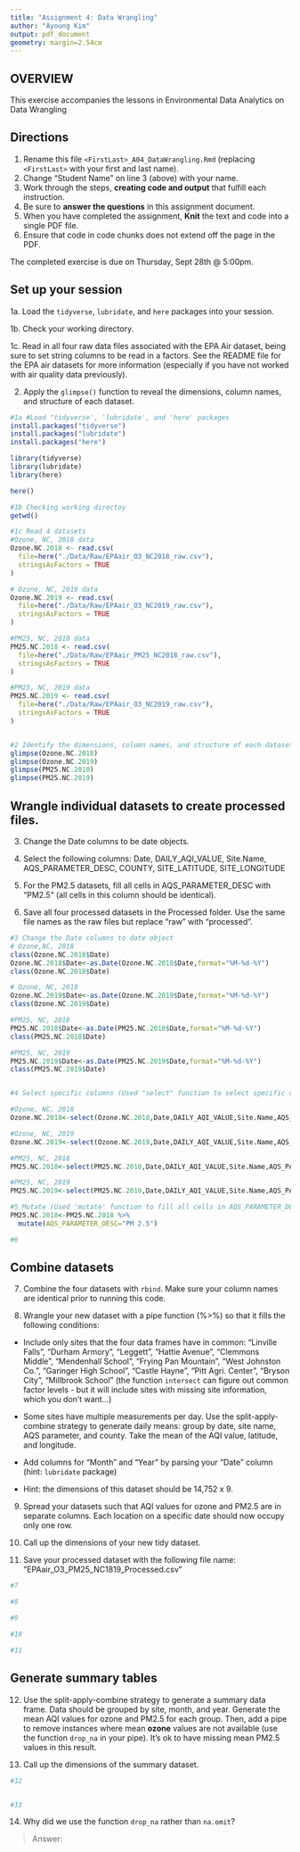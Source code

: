 ```yaml
---
title: "Assignment 4: Data Wrangling"
author: "Ayoung Kim"
output: pdf_document
geometry: margin=2.54cm
---
```


## OVERVIEW

This exercise accompanies the lessons in Environmental Data Analytics on Data Wrangling 

## Directions

1. Rename this file `<FirstLast>_A04_DataWrangling.Rmd` (replacing `<FirstLast>` with your first and last name).
2. Change "Student Name" on line 3 (above) with your name.
3. Work through the steps, **creating code and output** that fulfill each instruction.
4. Be sure to **answer the questions** in this assignment document.
5. When you have completed the assignment, **Knit** the text and code into a single PDF file.
6. Ensure that code in code chunks does not extend off the page in the PDF.

The completed exercise is due on Thursday, Sept 28th @ 5:00pm.

## Set up your session 

1a. Load the `tidyverse`,  `lubridate`, and `here` packages into your session.

1b. Check your working directory.

1c. Read in all four raw data files associated with the EPA Air dataset, being sure to set string columns to be read in a factors. See the README file for the EPA air datasets for more information (especially if you have not worked with air quality data previously). 

2. Apply the `glimpse()` function to reveal the dimensions, column names, and structure of each dataset. 

```r
#1a #Load "tidyverse', 'lubridate', and 'here' packages 
install.packages("tidyverse")
install.packages("lubridate")
install.packages("here")

library(tidyverse)
library(lubridate)
library(here)

here()

#1b Checking working directoy 
getwd()

#1c Read 4 datasets 
#Ozone, NC, 2018 data 
Ozone.NC.2018 <- read.csv(
  file=here("./Data/Raw/EPAair_O3_NC2018_raw.csv"), 
  stringsAsFactors = TRUE
)

# Ozone, NC, 2019 data
Ozone.NC.2019 <- read.csv(
  file=here("./Data/Raw/EPAair_O3_NC2019_raw.csv"), 
  stringsAsFactors = TRUE
)

#PM25, NC, 2018 data 
PM25.NC.2018 <- read.csv(
  file=here("./Data/Raw/EPAair_PM25_NC2018_raw.csv"), 
  stringsAsFactors = TRUE
)

#PM25, NC, 2019 data
PM25.NC.2019 <- read.csv(
  file=here("./Data/Raw/EPAair_O3_NC2019_raw.csv"), 
  stringsAsFactors = TRUE
)


#2 Identify the dimensions, column names, and structure of each dataset
glimpse(Ozone.NC.2018)
glimpse(Ozone.NC.2019)
glimpse(PM25.NC.2018)
glimpse(PM25.NC.2019)


```


## Wrangle individual datasets to create processed files.

3. Change the Date columns to be date objects.

4. Select the following columns: Date, DAILY_AQI_VALUE, Site.Name, AQS_PARAMETER_DESC, COUNTY, SITE_LATITUDE, SITE_LONGITUDE

5. For the PM2.5 datasets, fill all cells in AQS_PARAMETER_DESC with "PM2.5" (all cells in this column should be identical).

6. Save all four processed datasets in the Processed folder. Use the same file names as the raw files but replace "raw" with "processed".

```r
#3 Change the Date columns to date object
# Ozone,NC, 2018
class(Ozone.NC.2018$Date)
Ozone.NC.2018$Date<-as.Date(Ozone.NC.2018$Date,format="%M-%d-%Y")
class(Ozone.NC.2018$Date)

# Ozone, NC, 2019
Ozone.NC.2019$Date<-as.Date(Ozone.NC.2019$Date,format="%M-%d-%Y")
class(Ozone.NC.2019$Date)

#PM25, NC, 2018
PM25.NC.2018$Date<-as.Date(PM25.NC.2018$Date,format="%M-%d-%Y")
class(PM25.NC.2018$Date)

#PM25, NC, 2019
PM25.NC.2019$Date<-as.Date(PM25.NC.2019$Date,format="%M-%d-%Y")
class(PM25.NC.2019$Date)


#4 Select specific columns (Used "select" function to select specific columns)

#Ozone, NC, 2018 
Ozone.NC.2018<-select(Ozone.NC.2018,Date,DAILY_AQI_VALUE,Site.Name,AQS_PARAMETER_DESC,COUNTY,SITE_LATITUDE,SITE_LONGITUDE)

#Ozone, NC, 2019
Ozone.NC.2019<-select(Ozone.NC.2019,Date,DAILY_AQI_VALUE,Site.Name,AQS_PARAMETER_DESC,COUNTY,SITE_LATITUDE,SITE_LONGITUDE)

#PM25, NC, 2018 
PM25.NC.2018<-select(PM25.NC.2018,Date,DAILY_AQI_VALUE,Site.Name,AQS_PARAMETER_DESC,COUNTY,SITE_LATITUDE,SITE_LONGITUDE)

#PM25, NC, 2019
PM25.NC.2019<-select(PM25.NC.2019,Date,DAILY_AQI_VALUE,Site.Name,AQS_PARAMETER_DESC,COUNTY,SITE_LATITUDE,SITE_LONGITUDE)

#5 Mutate (Used 'mutate' function to fill all cells in AQS_PARAMETER_DESC column to "PM 2.5"
PM25.NC.2018<-PM25.NC.2018 %>%
  mutate(AQS_PARAMETER_DESC="PM 2.5")

#6

```


## Combine datasets

7. Combine the four datasets with `rbind`. Make sure your column names are identical prior to running this code.

8. Wrangle your new dataset with a pipe function (%>%) so that it fills the following conditions: 

  * Include only sites that the four data frames have in common: "Linville Falls", "Durham Armory", "Leggett", "Hattie Avenue", "Clemmons Middle", "Mendenhall School", "Frying Pan Mountain", "West Johnston Co.", "Garinger High School", "Castle Hayne", "Pitt Agri. Center", "Bryson City", "Millbrook School" (the function `intersect` can figure out common factor levels - but it will include sites with missing site information, which you don't want...) 

  * Some sites have multiple measurements per day. Use the split-apply-combine strategy to generate daily means: group by date, site name, AQS parameter, and county. Take the mean of the AQI value, latitude, and longitude.
  
  * Add columns for "Month" and "Year" by parsing your "Date" column (hint: `lubridate` package)
  
  * Hint: the dimensions of this dataset should be 14,752 x 9.

9. Spread your datasets such that AQI values for ozone and PM2.5 are in separate columns. Each location on a specific date should now occupy only one row.

10. Call up the dimensions of your new tidy dataset.

11. Save your processed dataset with the following file name: "EPAair_O3_PM25_NC1819_Processed.csv"

```r
#7 

#8 

#9

#10

#11

```


## Generate summary tables

12. Use the split-apply-combine strategy to generate a summary data frame. Data should be grouped by site, month, and year. Generate the mean AQI values for ozone and PM2.5 for each group. Then, add a pipe to remove instances where mean **ozone** values are not available (use the function `drop_na` in your pipe). It's ok to have missing mean PM2.5 values in this result. 

13. Call up the dimensions of the summary dataset.

```r

#12


#13


```

14. Why did we use the function `drop_na` rather than `na.omit`?

> Answer: 
